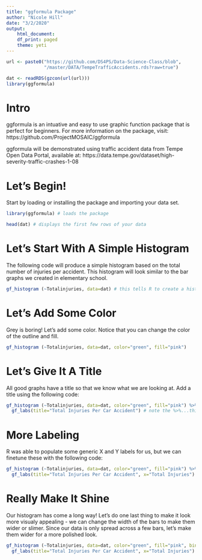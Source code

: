 ```yaml
---
title: "ggformula Package"
author: "Nicole Hill"
date: "3/2/2020"
output:
    html_document:
    df_print: paged
    theme: yeti
---
```



```r

url <- paste0("https://github.com/DS4PS/Data-Science-Class/blob",
              "/master/DATA/TempeTrafficAccidents.rds?raw=true")

dat <- readRDS(gzcon(url(url)))    
library(ggformula)
```

# Intro

ggformula is an intuative and easy to use graphic function package that is perfect for beginners. For more information on the package, visit: https://github.com/ProjectMOSAIC/ggformula

ggformula will be demonstrated using traffic accident data from Tempe Open Data Portal, available at: https://data.tempe.gov/dataset/high-severity-traffic-crashes-1-08


# Let's Begin! 

Start by loading or installing the package and importing your data set. 

```r
library(ggformula) # loads the package

head(dat) # displays the first few rows of your data
```

# Let's Start With A Simple Histogram 

The following code will produce a simple histogram based on the total number of injuries per accident. This histogram will look similar to the bar graphs we created in elementary school. 

```r
gf_histogram (~Totalinjuries, data=dat) # this tells R to create a histogram of total injuries based on our data set, "dat"
```

# Let's Add Some Color 

Grey is boring! Let's add some color. Notice that you can change the color of the outline and fill.  
```r
gf_histogram (~Totalinjuries, data=dat, color="green", fill="pink")
```

# Let's Give It A Title 

All good graphs have a title so that we know what we are looking at. Add a title using the following code: 

```r
gf_histogram (~Totalinjuries, data=dat, color="green", fill="pink") %>% 
  gf_labs(title="Total Injuries Per Car Accident") # note the %>%...this tells R to pass the data from our first piece of code to the next 
```

# More Labeling 

R was able to populate some generic X and Y labels for us, but we can finetune these with the following code: 

```r
gf_histogram (~Totalinjuries, data=dat, color="green", fill="pink") %>% 
  gf_labs(title="Total Injuries Per Car Accident", x="Total Injuries") # the y-axis would be relabeled with y="your label here" 
```

# Really Make It Shine 

Our histogram has come a long way! Let's do one last thing to make it look more visualy appealing - we can change the width of the bars to make them wider or slimer. Since our data is only spread across a few bars, let's make them wider for a more polished look. 

```r
gf_histogram (~Totalinjuries, data=dat, color="green", fill="pink", binwidth=1) %>% 
  gf_labs(title="Total Injuries Per Car Accident", x="Total Injuries") #binwidth will determine how wide or slim the bars are...the bigger the number, the bigger the bar.
```

